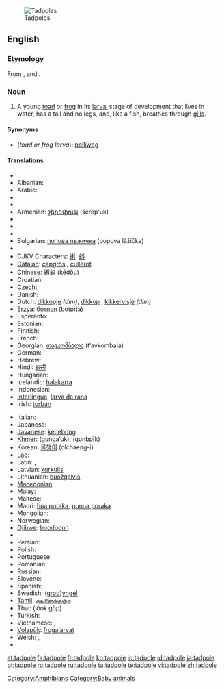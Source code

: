 [[Image:Tadpoles 10 days.jpg|thumb|Tadpoles]]
==English==
{{wikipedia}}

===Etymology===
From {{etyl|enm}}, {{term|lang=enm|tad||toad}} and {{term|lang=enm|poll||head}}.

===Noun===
{{en-noun}}

# A young [[toad]] or [[frog]] in its [[larval]] stage of development that lives in water, has a tail and no legs, and, like a fish, breathes through [[gill]]s.

====Synonyms====
* (''toad or frog larva''): [[polliwog]]

====Translations====
{{trans-top|toad or frog larva}}
* {{trreq|Afrikaans}}
* Albanian: {{t+|sq|fulterëz|f|xs=Albanian}}
* Arabic: {{Arab|[[شرغوف|شُرْغُوف]]}} {{IPAchar|(šurğūf)}} {{m}}
* {{trreq|Aragonese}}
* {{trreq|Aramaic}}
* Armenian: [[շերեփուկ]] (šerep'uk)
* {{trreq|Aymara}}
* {{trreq|Azeri}}
* {{trreq|Basque}}
* Bulgarian: [[попова лъжичка]] (popova lâžička) {{f}}
* {{trreq|Burmese}}
* CJKV Characters: [[蝌]]; [[蚪]]
* [[Catalan]]: [[capgròs]] {{m}}, [[cullerot]] {{m}}
* Chinese: [[蝌蚪]] (kēdǒu)
* Croatian: {{t-|hr|punoglavac|m}}
* Czech: {{t+|cs|pulec|m}}
* Danish: {{t-|da|haletudse|c}}
* Dutch: [[dikkopje]] {{m}} ''(dim)'', [[dikkop]] {{m}}, [[kikkervisje]] ''(dim)''
* [[Erzya]]: [[ботпря]] (botprja)
* Esperanto: {{t-|eo|ranido|xs=Esperanto}}
* Estonian: {{t-|et|kulles}}
* Finnish: {{t+|fi|nuijapää}}
* French: {{t+|fr|têtard|m}}
* Georgian: [[თავკომბალა]] (t‘avkombala)
* German: {{t+|de|Kaulquappe|f}}
* Hebrew: {{t-|he|ראשן|m|alt=רֹאשָׁן}}
* Hindi: [[इल्ली]] {{g|Hindi}}
* Hungarian: {{t+|hu|ebihal}}
* Icelandic: [[halakarta]] {{g|Icelandic}}
* Indonesian: {{t-|id|berudu|xs=Indonesian}}
* [[Interlingua]]: [[larva de rana]]
* Irish: [[torbán]] {{m}}
{{trans-mid}}
* Italian: {{t+|it|girino|m}}
* Japanese: {{t+|ja|おたまじゃくし|tr=otamajakushi}}
* [[Javanese]]: [[kecebong]]
* [[Khmer]]: {{Khmr|[[កូនក្អុក]]}} (gunga’uk), {{Khmr|[[កូនពៀក]]}} (gunbpīk)
* Korean: [[올챙이]] (olchaeng-i)
* Lao: {{t-|lo|ຮວກ|tr=huak|sc=Laoo|xs=Lao}}
* Latin: {{t-|la|ranunculus|m}}, {{t-|la|ranula|f}}
* Latvian: [[kurkulis]] {{g|Latvian}}
* Lithuanian: [[buožgalvis]] {{g|Lithuanian}}
* [[Macedonian]]: {{t|mk|полноглавец|m|tr=polnoglávec}}
* Malay: {{t-|ms|berudu|xs=Malay}}
* Maltese: {{t-|mt|marżepp|m|xs=Maltese}}
* Maori: [[hua poraka]], [[punua poraka]]
* Mongolian: {{t-|mn|шанаган хорхой|tr=šanagan horhoy|sc=Cyrl|xs=Mongolian}}
* Norwegian: {{t|no|Rumpetroll}}
* [[Ojibwe]]: [[boodoonh]]
* {{trreq|Old English}}
* Persian: {{t-|fa|بچه قورباغه|xs=Persian}}
* Polish: {{t-|pl|kijanka|f}}
* Portuguese: {{t+|pt|girino|m}}
* Romanian: {{t+|ro|mormoloc|m}}
* Russian: {{t+|ru|головастик|m|tr=golovástik}}
* Slovene: {{t-|sl|paglavec|m}}
* Spanish: {{t+|es|renacuajo|m}},  {{t|es|ranacuajo|m}}
* Swedish: ([[grodyngel|grod]])[[yngel]] {{c}}
* [[Tamil]]: [[தவளைக்குஞ்சு]]
* Thai: {{Thai|[[ลูกกบ]]}} (lôok gòp)
* Turkish: {{t+|tr|iribaş}}
* Vietnamese: {{t+|vi|nòng nọc|xs=Vietnamese}}, {{t-|vi|nọc nọc|xs=Vietnamese}}
* [[Volapük]]: [[frogalarvat]]
* Welsh: {{t|cy|grifft|m|xs=Welsh}}, {{t|cy|penbwl|m|xs=Welsh}}
* {{trreq|Yiddish}}
{{trans-bottom}}

[[Category:Amphibians]]
[[Category:Baby animals]]

[[et:tadpole]]
[[fa:tadpole]]
[[fr:tadpole]]
[[ko:tadpole]]
[[io:tadpole]]
[[id:tadpole]]
[[ja:tadpole]]
[[pt:tadpole]]
[[ro:tadpole]]
[[ru:tadpole]]
[[ta:tadpole]]
[[te:tadpole]]
[[vi:tadpole]]
[[zh:tadpole]]